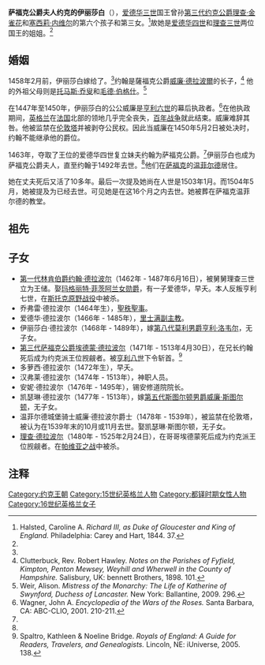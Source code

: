 {{NoteTA
| 1 = zh-cn:伊丽莎白;zh-hk:伊利沙伯;zh-tw:伊莉莎白;
}}
{{about|[[第三代约克公爵约克的理查|第三代约克公爵约克的理查]]之女约克的伊丽莎白|[[英格蘭君主列表|英格兰国王]][[爱德华四世|爱德华四世]]之女，与丈夫[[英格蘭君主列表|英格兰国王]][[亨利七世_(英格兰)|亨利七世]]共同生下[[英格蘭君主列表|英格兰国王]][[亨利八世|亨利八世]]的约克的伊丽莎白|约克的伊丽莎白 (英格兰王后)|约克的伊丽莎白的其它用法|约克的伊丽莎白}}
{{Infobox royalty
| name = 约克的伊丽莎白
| title = 萨福克公爵夫人
| image = Elizabeth_of_Suffolk.jpg
| caption = 萨福克公爵夫人伊丽莎白·金雀花，细节源自她在萨福克温菲尔德圣安德鲁教堂的模拟像
| spouse = [[第二代萨福克公爵约翰·德拉波尔|第二代萨福克公爵约翰·德拉波尔]]
| issue = [[第一代林肯伯爵约翰·德拉波尔|第一代林肯伯爵约翰·德拉波尔]]<br>乔弗雷·德拉波尔<br>里奇蒙副主教爱德华·德拉波尔<br>莫利夫人伊丽莎白·德拉波尔<br>[[第三代诺福克公爵埃德蒙·德拉波尔|第三代诺福克公爵埃德蒙·德拉波尔]]<br>多萝西·德拉波尔<br>汉弗莱·德拉波尔<br>安妮·德拉波尔<br>斯图尔顿夫人凯瑟琳·德拉波尔<br>威廉·德拉波尔爵士<br>[[理查·德拉波尔|理查·德拉波尔]]
| styles = 萨福克公爵夫人<br>约克的伊丽莎白女领主
| house = [[约克王朝|约克王朝]] (父家)
| father = [[第三代约克公爵理查·金雀花|第三代约克公爵理查·金雀花]]
| mother = [[约克公爵夫人塞西莉·内维尔|塞西莉·内维尔女领主]]
| birth_date = {{Birth date|1444|4|22|df=yes}}
| birth_place = [[鲁昂|鲁昂]]，[[诺曼底|诺曼底]]，英格兰
| death_date = 1503年1月后 (58岁？)
| death_place = [[温菲尔德城堡|温菲尔德城堡]]，[[萨福克|萨福克]]，英格兰
}}

'''萨福克公爵夫人约克的伊丽莎白'''（{{bd|1444年|4月22日|1503年|catIdx=P}}），[[爱德华三世|爱德华三世]]国王曾孙[[第三代约克公爵理查·金雀花|第三代约克公爵理查·金雀花]]和[[塞西莉·内维尔|塞西莉·内维尔]]的第六个孩子和第三女。<ref name="CAH">Halsted, Caroline A. ''Richard III, as Duke of Gloucester and King of England.'' Philadelphia: Carey and Hart, 1844. 37.</ref>故她是[[爱德华四世|爱德华四世]]和[[理查三世_(英格兰)|理查三世]]两位国王的姐姐。<ref name="CAH"/>

== 婚姻 ==
1458年2月前，伊丽莎白嫁给了{{le|第二代萨福克公爵约翰·德拉波尔|John de la Pole, 2nd Duke of Suffolk|约翰·德拉波尔}}。<ref name="CAH"/>约翰是薩福克公爵[[第一代薩福克公爵威廉·德拉波爾|威廉·德拉波爾]]的长子，<ref>Clutterbuck, Rev. Robert Hawley. ''Notes on the Parishes of Fyfield, Kimpton, Penton Mewsey, Weyhill and Wherwell in the County of Hampshire.'' Salisbury, UK: bennett Brothers, 1898. 101.</ref> 他的外祖父母则是[[托马斯·乔叟|托马斯·乔叟]]和[[毛德·伯格什|毛德·伯格什]]。<ref>Weir, Alison. ''Mistress of the Monarchy: The Life of Katherine of Swynford, Duchess of Lancaster.'' New York: Ballantine, 2009. 296.</ref>

在1447年至1450年，伊丽莎白的公公威廉是[[亨利六世_(英格兰)|亨利六世]]的幕后执政者。<ref name="JAW">Wagner, John A. ''Encyclopedia of the Wars of the Roses.'' Santa Barbara, CA: ABC-CLIO, 2001. 210-211.</ref>在他执政期间，[[英格兰|英格兰]]在[[法国|法国]]北部的领地几乎完全丧失，[[百年战争|百年战争]]就此结束。威廉难辞其咎。他被监禁在[[伦敦塔|伦敦塔]]并被剥夺公民权。因此当威廉在1450年5月2日被处决时，约翰不能继承他的爵位。

1463年，夺取了王位的爱德华四世复立妹夫约翰为萨福克公爵。<ref name="JAW"/>伊丽莎白也成为萨福克公爵夫人，直至约翰于1492年去世。<ref name="JAW"/>他们在[[萨福克|萨福克]]的[[温菲尔德|温菲尔德]]居住。

她在丈夫死后又活了10多年。最后一次提及她尚在人世是1503年1月。而1504年5月，她被提及为已经去世。可见她是在这16个月之内去世。她被葬在萨福克温菲尔德的教堂。

== 祖先 ==
{{Ahnentafel top|先祖}}<center>
{{ahnentafel-compact5
| style = font-size: 85%;
|boxstyle_1=background-color: #ddf;
|boxstyle_2=background-color: #fdd;
|boxstyle_3=background-color: #ffc;
|boxstyle_4=background-color: #dfd;
|boxstyle_5=background-color: #9fe;
|1='''萨福克公爵夫人伊丽莎白'''
|2='''父：'''第三代[[约克公爵|约克公爵]][[第三代约克公爵理查·金雀花|理查]]
|3='''母：'''公爵夫人{{le|约克公爵夫人塞西莉·内维尔|Cecily Neville, Duchess of York|塞西莉·内维尔}}
|4='''祖父：'''第三代[[剑桥伯爵|剑桥伯爵]][[科尼斯伯勒的理查，第三代劍橋伯爵|理查]]
|5='''祖母：'''伯爵夫人[[安妮·莫蒂默|安妮·莫蒂默]]
|6='''外祖父：'''第一代{{le|威斯特摩兰伯爵|Earl of Westmorland}}{{le|第一代威斯特摩兰伯爵拉尔夫·内维尔|Ralph de Neville, 1st Earl of Westmorland|拉尔夫·内维尔}}
|7='''外祖母：'''伯爵夫人{{le|威斯特摩兰伯爵夫人琼·博福特|Joan Beaufort, Countess of Westmorland|琼·博福特}}
|8='''曾祖父：'''第一代约克公爵[[蘭利的埃德蒙|埃德蒙]]
|9='''曾祖母：'''公爵夫人{{le|约克公爵夫人卡斯蒂利亚的伊莎贝拉|Isabella of Castile, Duchess of York|伊莎贝拉}}
|10='''外曾祖父：'''第四代[[马奇伯爵|马奇伯爵]][[第四代马奇伯爵罗杰·莫蒂默|罗杰·莫蒂默]]
|11='''外曾祖母：'''伯爵夫人{{le|马奇伯爵夫人埃莉诺·荷兰|Alianore Holland, Countess of March|埃莉诺·荷兰}}
|12='''外曾祖父：'''第三代{{le|内维尔德雷比男爵|Baron Neville de Raby}}{{le|第三代内维尔德雷比男爵约翰·内维尔|John Neville, 3rd Baron Neville de Raby|约翰·内维尔}}
|13='''外曾祖母：'''男爵夫人莫德·珀西
|14='''外曾祖父：'''第一代[[兰开斯特公爵|兰开斯特公爵]][[冈特的约翰|约翰]]
|15='''外曾祖母：'''公爵夫人{{le|凯瑟琳·斯温福德|Katherine Swynford}}
|16='''高祖父：'''英格兰国王[[爱德华三世|爱德华三世]]
|17='''高祖母：'''英格兰王后[[埃諾的菲莉琶|菲利帕]]
|18='''外高祖父：'''[[卡斯蒂利亚国王|卡斯蒂利亚国王]][[佩德罗一世_(卡斯蒂利亚)|佩德罗一世]]
|19='''外高祖母：'''{{le|玛丽亚·帕迪拉|María de Padilla}}
|20='''外高祖父：'''第三代马奇伯爵{{le|第三代马奇伯爵埃德蒙·莫蒂默|Edmund Mortimer, 3rd Earl of March|埃德蒙·莫蒂默}}
|21='''外高祖母：'''伯爵夫人{{le|菲莉帕 (克拉伦斯)|Philippa, 5th Countess of Ulster|菲莉帕}}
|22='''外高祖父：'''第二代[[肯特伯爵|肯特伯爵]]{{le|第二代肯特伯爵托马斯·荷兰|Thomas Holland, 2nd Earl of Kent|托马斯·荷兰}}
|23='''外高祖母：'''伯爵夫人{{le|肯特伯爵夫人爱丽丝·荷兰|Alice Holland, Countess of Kent|爱丽丝·菲查伦}}
|24='''外高祖父：'''第二代内维尔德雷比男爵{{le|第二代内维尔德雷比男爵拉尔夫·内维尔|Ralph Neville, 2nd Baron Neville de Raby|拉尔夫·内维尔}}
|25='''外高祖母：'''男爵夫人爱丽丝·奥德利
|26='''外高祖父：'''第二代阿尼克{{le|珀西男爵|Baron Percy}}{{le|第二代阿尼克珀西男爵亨利·德珀西|Henry de Percy, 2nd Baron Percy|亨利·德珀西}}
|27='''外高祖母：'''男爵夫人伊多妮娅·克利福德
|28='''外高祖父：'''英格兰国王爱德华三世（同上）
|29='''外高祖母：'''英格兰王后菲利帕（同上）
|30='''外高祖父：'''{{le|佩恩·鲁埃|Paon de Roet}}
|31=
}}</center>
{{ahnentafel bottom}}

== 子女 ==
*[[第一代林肯伯爵约翰·德拉波尔|第一代林肯伯爵约翰·德拉波尔]]（1462年 - 1487年6月16日），被舅舅理查三世立为王储。娶[[玛格丽特·菲茨阿兰女勋爵|玛格丽特·菲茨阿兰女勋爵]]，有一子爱德华，早夭。本人反叛亨利七世，在[[斯托克原野战役|斯托克原野战役]]中被杀。
*乔弗雷·德拉波尔（1464年生），[[聖秩聖事|聖秩聖事]]。
*爱德华·德拉波尔（1466年 - 1485年），[[里士满_(英国)|里士满]][[副主教|副主教]]。
*伊丽莎白·德拉波尔（1468年 - 1489年），嫁[[第八代莫利男爵亨利·洛韦尔|第八代莫利男爵亨利·洛韦尔]]，无子女。
*[[第三代萨福克公爵埃德蒙·德拉波尔|第三代萨福克公爵埃德蒙·德拉波尔]]（1471年 - 1513年4月30日），在兄长约翰死后成为约克派王位觊觎者。被[[亨利八世|亨利八世]]下令斩首。<ref>Spaltro, Kathleen & Noeline Bridge. ''Royals of England: A Guide for Readers, Travelers, and Genealogists.'' Lincoln, NE: iUniverse, 2005. 138.</ref>
*多萝西·德拉波尔（1472年生），早夭。
*汉弗莱·德拉波尔（1474年 - 1513年），神职人员。
*安妮·德拉波尔（1476年 - 1495年），锡安修道院院长。
*凯瑟琳·德拉波尔（1477年 - 1513年），嫁[[第五代斯图尔顿男爵威廉·斯图尔顿|第五代斯图尔顿男爵威廉·斯图尔顿]]，无子女。
*温菲尔德城堡骑士威廉·德拉波尔爵士（1478年 - 1539年），被监禁在伦敦塔，被认为在1539年末的10月或11月去世。娶凯瑟琳·斯图尔顿，无子女。
*[[理查·德拉波尔|理查·德拉波尔]]（1480年 - 1525年2月24日），在哥哥埃德蒙死后成为约克派王位觊觎者。在[[帕维亚之战|帕维亚之战]]中被杀。

== 注释 ==
{{reflist|2}}

{{薩福克公爵夫人}}
[[Category:约克王朝|Category:约克王朝]]
[[Category:15世纪英格兰人物|Category:15世纪英格兰人物]]
[[Category:都铎时期女性人物|Category:都铎时期女性人物]]
[[Category:16世纪英格兰女子|Category:16世纪英格兰女子]]